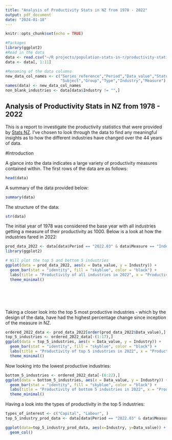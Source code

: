 ```yaml
---
title: "Analysis of Productivity Stats in NZ from 1978 - 2022"
output: pdf_document
date: "2024-01-18"
---
```


```r
knitr::opts_chunk$set(echo = TRUE)

#Packages
library(ggplot2)
#Read in the data
data <- read.csv("~/R projects/population-stats-in-r/productivity-statistics-1978-2022.csv", header=TRUE)
data <- data[, 1:11]

#Renaming of the data columns
new_data_col_names <- c("Series_reference","Period","Data_value","Status","Units","Magnitude",
                        "Subject","Group","Type","Industry","Measure")
names(data) <- new_data_col_names
non_blank_industries <- data[data$Industry != "",]
```

## Analysis of Productivity Stats in NZ from 1978 - 2022

This is a report to investigate the productivity statistics that were provided by [Stats NZ](https://www.stats.govt.nz/large-datasets/csv-files-for-download/). I've chosen to look through the data to find any meaningful insights as to how the different industries have changed over the 44 years of data.

#Introduction

A glance into the data indicates a large variety of productivity measures contained within. The first rows of the data are as follows:

```r
head(data)
```

A summary of the data provided below:
```r
summary(data)
```

The structure of the data:

```r
str(data)
```

The initial year of 1978 was considered the base year with all industries getting a measure of their productivity as 1000. Below is a look at how the industries fared in 2022:

```r
prod_data_2022 <- data[data$Period == "2022.03" & data$Measure == "Index" & data$Type == "Total",]
library(ggplot2)

# Will plot the top 5 and bottom 5 industries
ggplot(data = prod_data_2022, aes(x = Data_value, y = Industry)) +
  geom_bar(stat = "identity", fill = "skyblue", color = "black") +
  labs(title = "Productivity of all industries in 2022", x = "Productivity measure", y = "Industry") +
  theme_minimal()







```

Taking a closer look into the top 5 most productive industries - which by the design of the data, have had the highest percentage change since inception of the measure in NZ.

```r
ordered_2022_data <- prod_data_2022[order(prod_data_2022$Data_value),]
top_5_industries <- ordered_2022_data[-(1:17),]
ggplot(data = top_5_industries, aes(x = Data_value, y = Industry)) +
  geom_bar(stat = "identity", fill = "skyblue", color = "black") +
  labs(title = "Productivity of top 5 industries in 2022", x = "Productivity measure", y = "Industry") +
  theme_minimal()
```

Now looking into the lowest productive industries:

```r
bottom_5_industries <- ordered_2022_data[-(6:22),]
ggplot(data = bottom_5_industries, aes(x = Data_value, y = Industry)) +
  geom_bar(stat = "identity", fill = "skyblue", color = "black") +
  labs(title = "Productivity of bottom 5 industries in 2022", x = "Productivity measure", y = "Industry") +
  theme_minimal()
```
Having a look into the types of productivity in the top 5 industries:
```r
types_of_interest <- c("Capital", "Labour", )
top_5_industry_prod_data <- data[data$Period == "2022.03" & data$Measure == "Index" & data$Group == "Productivity Indexes - Industry Level (ANZSIC06)",]

ggplot(data=top_5_industry_prod_data, aes(x=Industry, y=Data_value)) + 
  geom_col()
```


